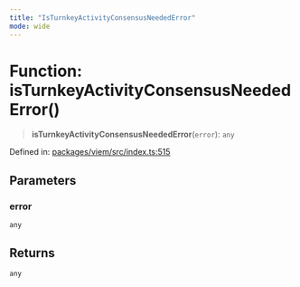 ```yaml
---
title: "IsTurnkeyActivityConsensusNeededError"
mode: wide
---
```

  
# Function: isTurnkeyActivityConsensusNeededError()

> **isTurnkeyActivityConsensusNeededError**(`error`): `any`

Defined in: [packages/viem/src/index.ts:515](https://github.com/tkhq/sdk/blob/main/packages/viem/src/index.ts#L515)

## Parameters

### error

`any`

## Returns

`any`
